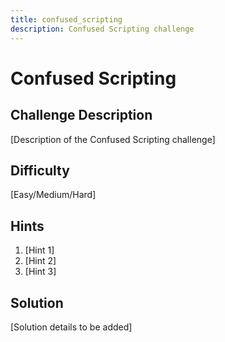 ```yaml
---
title: confused_scripting
description: Confused Scripting challenge
---
```


# Confused Scripting

## Challenge Description

[Description of the Confused Scripting challenge]

## Difficulty

[Easy/Medium/Hard]

## Hints

1. [Hint 1]
2. [Hint 2]
3. [Hint 3]

## Solution

[Solution details to be added]

